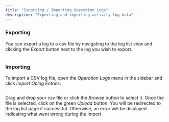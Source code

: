 ```yaml
---
title: "Exporting / Importing Operation Logs"
description: "Exporting and importing activity log data"
---
```


### Exporting

You can export a log to a csv file by navigating to the log list view and clicking the _Export_ button next to the log you wish to export.

<Frame>
  <img src="/images/features/image-43.avif" alt=""/>
</Frame>

### Importing

To import a CSV log file, open the _Operation Logs_ menu in the sidebar and click _Import Oplog Entries_:

<Frame>
  <img src="/images/features/image-44.png" alt=""/>
</Frame>

Drag and drop your csv file or click the _Browse_ button to select it. Once the file is selected, click on the green _Upload_ button. You will be redirected to the log list page if successful. Otherwise, an error will be displayed indicating what went wrong during the import.

<Frame>
  <img src="/images/features/image-45.avif" alt=""/>
</Frame>
